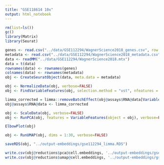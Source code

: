 ```yaml
---
title: "GSE118614 10x"
output: html_notebook
---
```



```r
rm(list=ls())
gc()
library(Matrix)
library(Seurat)
```

```r
genes <- read.csv("../data/GSE112294/WagnerScience2018_genes.csv", row.names = 1)
metadata <- read.csv("../data/GSE112294/WagnerScience2018_metadata.csv", row.names = 1)
data <- readMM("../data/GSE112294/WagnerScience2018.mtx")
data = t(data)
rownames(data) <- rownames(genes)
colnames(data) <- rownames(metadata)
obj <- CreateSeuratObject(data, meta.data = metadata)
```


```r
obj <- NormalizeData(obj, verbose=FALSE)
obj <- FindVariableFeatures(obj, selection.method = "vst", nfeatures = 2000, verbose=FALSE)
```

```r
limma_corrected = limma::removeBatchEffect(obj@assays$RNA@data[VariableFeatures(object = obj),  ], obj$TimeID)
obj@assays$RNA@data <- limma_corrected
```


```r
obj <- ScaleData(obj, verbose=FALSE)
obj <- RunPCA(obj, features = VariableFeatures(object = obj), verbose=FALSE)

ElbowPlot(obj)
```

```r
obj <- RunUMAP(obj, dims = 1:30, verbose=FALSE)
```
```r
saveRDS(obj, "../output-embeddings/gse112294_limma.RDS")
```

```r
write.csv(obj@reductions$pca@cell.embeddings, '../output-embeddings/gse112294_limma.csv')
write.csv(obj@reductions$umap@cell.embeddings, '../output-embeddings/gse112294_limma_umap.csv')
```